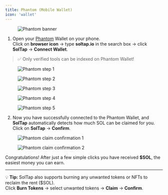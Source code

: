 ```yaml
---
title: Phantom (Mobile Wallet)
icon: 'wallet'
---
```


<figure>
  <img src="./imgs_docs/1phantom_mobile/phantom_banner.png" alt="Phantom banner" />
</figure>

1. Open your [Phantom](https://phantom.com/) Wallet on your phone.  
   Click on **browser icon** → type **soltap.io** in the search box → click **SolTap** → **Connect Wallet**.

> ✅ Only verified tools can be indexed on Phantom Wallet!

<figure>
  <img src="../imgs_docs/1phantom_mobile/phantom_1.png" alt="Phantom step 1" />
</figure>

<div>
  <figure>
    <img src="./imgs_docs/1phantom_mobile/phantom_2.png" alt="Phantom step 2" />
  </figure>
  <figure>
    <img src="/imgs_docs/1phantom_mobile/phantom_3.png" alt="Phantom step 3" />
  </figure>
  <figure>
    <img src="/imgs_docs/1phantom_mobile/phantom_4.png" alt="Phantom step 4" />
  </figure>
  <figure>
    <img src="/imgs_docs/1phantom_mobile/phantom_5.jpg" alt="Phantom step 5" />
  </figure>
</div>

2. Now you have successfully connected to the Phantom Wallet, and **SolTap** automatically detects how much SOL can be claimed for you.  
   Click on **SolTap** → **Confirm**.

<figure>
  <img src="/imgs_docs/1phantom_mobile/phantom_6.jpg" alt="Phantom claim confirmation 1" />
</figure>

<div>
  <figure>
    <img src="/imgs_docs/1phantom_mobile/phantom_7.jpg" alt="Phantom claim confirmation 2" />
  </figure>
</div>

Congratulations! After just a few simple clicks you have received **$SOL**, the easiest money you can earn.

---

💡 **Tip:** SolTap also supports burning any unwanted tokens or NFTs to reclaim the rent ($SOL).  
Click **Burn Tokens** → select unwanted tokens → **Claim** → **Confirm**.